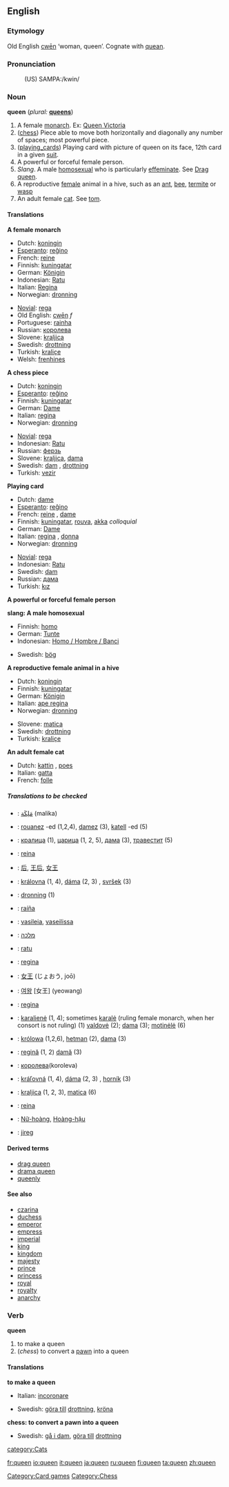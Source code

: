 ==English==

===Etymology===
Old English [[cwēn]] ‘woman, queen’.  Cognate with [[quean]].

===Pronunciation===
:(US) SAMPA:/kwin/

===Noun===
'''queen'''  (''plural:'' '''[[queen]]s''')

# A female [[monarch]]. Ex: [[:w:Queen Victoria|Queen Victoria]]
# ([[chess]]) Piece able to move both horizontally and diagonally any number of spaces; most powerful piece.
# ([[playing_cards]]) Playing card with picture of queen on its face, 12th card in a given [[suit]].
# A powerful or forceful female person.
# ''Slang''. A male [[homosexual]] who is particularly [[effeminate]]. See [[Drag queen]].
# A reproductive [[female]] animal in a hive, such as an [[ant]], [[bee]], [[termite]] or [[wasp]]
# An adult female [[cat]]. See [[tom]].

====Translations====
'''A female monarch'''
{{top}}
*Dutch: [[koningin]] {{f}}
*[[Esperanto]]: [[reĝino]]
*French: [[reine]] {{f}}
*Finnish: [[kuningatar]]
*German: [[Königin]] {{f}}
*Indonesian: [[Ratu]]
*Italian: [[Regina]]  {{f}}
*Norwegian: [[dronning]]
{{mid}}
*[[Novial]]: [[rega]]
*Old English: [[cwen|cwēn]] ''f''
*Portuguese: [[rainha]] {{f}}
*Russian: [[королева]] {{f}}
*Slovene: [[kraljica]]
*Swedish: [[drottning]] {{c}}
*Turkish: [[kraliçe]]
*Welsh: [[frenhines]]
{{bottom}}

'''A chess piece'''
{{top}}
*Dutch: [[koningin]]
*[[Esperanto]]: [[reĝino]]
*Finnish: [[kuningatar]]
*German: [[Dame]] {{f}}
*Italian: [[regina]]  {{f}}
*Norwegian: [[dronning]]
{{mid}}
*[[Novial]]: [[rega]]
*Indonesian: [[Ratu]]
*Russian: [[ферзь]] {{m}}
*Slovene: [[kraljica]], [[dama]] 
*Swedish: [[dam]] {{c}}, [[drottning]] {{c}}
*Turkish: [[vezir]]
{{bottom}}

'''Playing card'''
{{top}}
*Dutch: [[dame]] {{f}}
*[[Esperanto]]: [[reĝino]]
*French: [[reine]] {{f}}, [[dame]]
*Finnish: [[kuningatar]], [[rouva]], [[akka]] ''colloquial''
*German: [[Dame]] {{f}}
*Italian: [[regina]]  {{f}}, [[donna]] {{f}}
*Norwegian: [[dronning]]
{{mid}}
*[[Novial]]: [[rega]]
*Indonesian: [[Ratu]]
*Swedish: [[dam]] {{c}}
*Russian: [[дама]] {{f}}
*Turkish: [[kız]]
{{bottom}}

'''A powerful or forceful female person'''
{{top}}
{{mid}}
{{bottom}}

'''slang: A male homosexual'''
{{top}}
*Finnish: [[homo]]
*German: [[Tunte]] {{f}}
*Indonesian: [[Homo / Hombre / Banci]]
{{mid}}
*Swedish: [[bög]]
{{bottom}}

'''A reproductive female animal in a hive'''
{{top}}
*Dutch: [[koningin]]
*Finnish: [[kuningatar]]
*German: [[Königin]] {{f}}
*Italian: [[ape regina]]  {{f}}
*Norwegian: [[dronning]]
{{mid}}
*Slovene: [[matica]]
*Swedish: [[drottning]] {{c}}
*Turkish: [[kraliçe]]
{{bottom}}

'''An adult female cat'''
{{top}}
*Dutch: [[kattin]] {{f}}, [[poes]] {{f}}
*Italian: [[gatta]]  {{f}}
*French: [[folle]] {{f}}
{{mid}}
{{bottom}}

=====Translations to be checked=====
{{checktrans}}

*{{ttbc|Arabic}}: [[ملكة|مَلِكَة]] (malika)
*{{ttbc|Breton}}: [[rouanez]] {{f}} -ed {{p}} (1,2,4), [[damez]] {{f}} (3), [[katell]] {{f}} -ed {{p}} (5)
*{{ttbc|Bulgarian}}: [[кралица]] {{f}} (1), [[царица]] {{f}} (1, 2, 5), [[дама]] {{f}} (3), [[травестит]]  (5)
*{{ttbc|Catalan}}: [[reina]] {{f}}
*{{ttbc|Chinese}}: [[后]], [[王后]], [[女王]]
*{{ttbc|Czech}}: [[královna]] (1, 4), [[dáma]] (2, 3) {{f}}, [[svršek]] (3)  {{m}}
*{{ttbc|Danish}}: [[dronning]] {{c}} (1)
*{{ttbc|Galician}}: [[raíña]] {{f}}
*{{ttbc|Greek}}: [[vasileia]], [[vaseilissa]]
*{{ttbc|Hebrew}}: [[מלכה]] {{f}}
*{{ttbc|Indonesian}}: [[ratu]]
*{{ttbc|Interlingua}}: [[regina]]
*{{ttbc|Japanese}}: [[女王]] (じょおう, joō)
*{{ttbc|Korean}}: [[여왕]] [女王] (yeowang)
*{{ttbc|Latin}}: [[regina]] {{f}}
*{{ttbc|Lithuanian}}: [[karalienė]] {{f}} (1, 4); sometimes [[karalė]] {{f}} (ruling female monarch, when her consort is not ruling) (1) [[valdovė]] {{f}} (2); [[dama]] {{f}} (3); [[motinėlė]] {{f}} (6)
*{{ttbc|Polish}}: [[królowa]] {{f}} (1,2,6), [[hetman]] {{m}} (2), [[dama]] {{f}} (3)
*{{ttbc|Romanian}}: [[regină]] {{f}} (1, 2) [[damă]] (3)
*{{ttbc|Russian}}: [[королева]](koroleva)
*{{ttbc|Slovak}}: [[kráľovná]] (1, 4), [[dáma]] (2, 3) {{f}}, [[horník]] (3)  {{m}}
*{{ttbc|Slovene}}: [[kraljica]] {{f}} (1, 2, 3), [[matica]] {{f}} (6)
*{{ttbc|Spanish}}: [[reina]] {{f}}
*{{ttbc|Vietnamese}}: [[Nữ-hoàng]], [[Hoàng-hậu]]  
*{{ttbc|Volapük}}: [[jireg]]

====Derived terms====
*[[drag queen]]
*[[drama queen]]
*[[queenly]]

====See also====
*[[czarina]]
*[[duchess]]
*[[emperor]]
*[[empress]]
*[[imperial]]
*[[king]]
*[[kingdom]]
*[[majesty]]
*[[prince]]
*[[princess]]
*[[royal]]
*[[royalty]]
*[[anarchy]]

===Verb===
'''queen'''
# to make a queen
# (''chess'') to convert a [[pawn]] into a queen

====Translations====
'''to make a queen'''
{{top}}
*Italian: [[incoronare]]
{{mid}}
*Swedish: [[göra till]] [[drottning]], [[kröna]]
{{bottom}}

'''chess: to convert a pawn into a queen'''
{{top}}
{{mid}}
*Swedish: [[gå i dam]], [[göra till]] [[drottning]]
{{bottom}}

[[category:Cats]]
[[Category:Card games]]
[[Category:Chess]]

[[fr:queen]]
[[io:queen]]
[[it:queen]]
[[ja:queen]]
[[ru:queen]]
[[fi:queen]]
[[ta:queen]]
[[zh:queen]]
